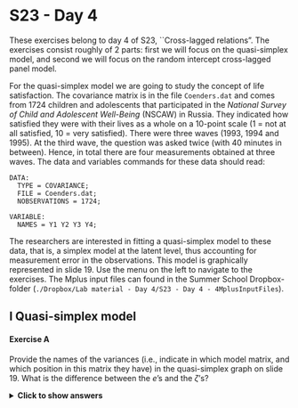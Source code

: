 # S23 - Day 4{-}

These exercises belong to day 4 of S23, ``Cross-lagged relations". The exercises consist roughly of 2 parts: first we will focus on the quasi-simplex model, and second we will focus on the random intercept cross-lagged panel model.

For the quasi-simplex model we are going to study the concept of life satisfaction. The covariance matrix is in the file `Coenders.dat` and comes from 1724 children and adolescents that participated in the *National Survey of Child and Adolescent Well-Being* (NSCAW) in Russia. They indicated how satisfied they were with their lives as a whole on a 10-point scale (1 = not at all satisfied, 10 = very satisfied). There were three waves (1993, 1994 and 1995). At the third wave, the question was asked twice (with 40 minutes in between). Hence, in total there are four measurements obtained at three waves. The data and variables commands for these data should read:

:::{}
    DATA: 
      TYPE = COVARIANCE;
      FILE = Coenders.dat;
      NOBSERVATIONS = 1724;

    VARIABLE: 
      NAMES = Y1 Y2 Y3 Y4;
:::

The researchers are interested in fitting a quasi-simplex model to these data, that is, a simplex model at the latent level, thus accounting for measurement error in the observations. This model is graphically represented in slide 19. Use the menu on the left to navigate to the exercises. The Mplus input files can found in the Summer School Dropbox-folder (`./Dropbox/Lab material - Day 4/S23 - Day 4 - 4MplusInputFiles`). 


## I Quasi-simplex model{-}

#### Exercise A{-}
Provide the names of the variances (i.e., indicate in which model matrix, and which position in this matrix they have) in the quasi-simplex graph on slide 19. What is the difference between the $e$’s and the $\zeta$’s?

<details>
  <summary><b>Click to show answers</b></summary>

$e$’s are residuals at the measurement level and can be found in the $\theta$-matrix. They only influence the observation at a single occasion in time. 

$\zeta$’s are residuals of the simplex process and can be found in the $\psi$-matrix. Their effect is carried forward to future observation through the autoregressive relationships.

`r if(knitr::is_html_output()){"\\details"}`

#### Exercise B{-}
How would you specify the model in Mplus?

<details>
  <summary><b>Click to show answers</b></summary>
See the Mplus input file `ExerciseB.inp`. 

`r if(knitr::is_html_output()){"\\details"}`

#### Exercise C{-}

Determine the number of degrees of freedom for this model (indicate how you obtained this number). Is it possible to estimate this model?

<details>
  <summary><b>Click to show answers</b></summary>

There are $\frac{4 \times 5}{2} = 10$ unique elements in $S$.

Free parameters:

- 4 residual variances at measurement level
- 1 factor variance
- 3 residual factor variances
- 3 regression parameters
- 11 parameters in total.

Therefore, we have $10 - 11 = -1$ *df*. It is not possible to estimate this model because we are trying to estimate more parameters than we have information in the data. 
`r if(knitr::is_html_output()){"\\details"}`

#### Exercise D{-}

To make sure a quasi-simplex model is identified, often the variances of the measurement errors are constrained to be equal over time. How can you do this in Mplus? How many *df* does this model have?

<details>
  <summary><b>Click to show answers</b></summary>

See the Mplus input file `ExerciseE.inp` for how to constrain the measurement error variances over time. With constrained measurment error variances, we estimate 3 parameters less. So, we estimate $11 - 3 = 8$ and therefore have $10 - 8 = 2$ *df*. 

`r if(knitr::is_html_output()){"\\details"}`

#### Exercise E{-}
Run the model and report on the model fit.

<details>
  <summary><b>Click to show answers</b></summary>
We find the below fit indices: 

- $\chi^{2}$ = 13.29 with *df* = 2, $p = .0013$,
- RMSEA = .057,
- CFI = .994, and
- TLI = .981.

Except for $\chi^{2}$ test of model fit, the model seems to fit the data well. Note, however, that the sample size is very large and therefore the $\chi^{2}$ is likely to be significant, even for minor problems with model fit. 

`r if(knitr::is_html_output()){"\\details"}`

#### Exercise F{-}

The quasi-simplex model you just ran, led to the following warning:

:::{}
    WARNING: THE LATENT VARIABLE COVARIANCE MATRIX (PSI) IS NOT POSITIVE
    DEFINITE. THIS COULD INDICATE A NEGATIVE VARIANCE/RESIDUAL VARIANCE FOR A
    LATENT VARIABLE, A CORRELATION GREATER OR EQUAL TO ONE BETWEEN TWO LATENT
    VARIABLES, OR A LINEAR DEPENDENCY AMONG MORE THAN TWO LATENT VARIABLES.
    CHECK THE TECH4 OUTPUT FOR MORE INFORMATION.
    PROBLEM INVOLVING VARIABLE ETA4.
:::

What is the problem? 

<details>
  <summary><b>Click to show answers</b></summary>

In your output, look at the reported (estimated) residual variances. We find that the residual variance of `ETA4` is estimated to be negative. This is a Heywood case and it is causing the warning to appear. Note however, that this time it is significant.

`r if(knitr::is_html_output()){"\\details"}`

#### Exercise G{-}
As indicated in the description of the data, the third and fourth measurement were obtained at the same measurement wave (with only 40 minutes in between). Hence, the researchers proposed the following model instead of the regular quasi-simplex model. Explain why this model makes more sense for these data than the regular quasi-simplex model. Tip: check the description of the study at the beginning of this exercise. 

![Adjusted quasi-simplex model.](Simplex-adjusted.png){width=400px}

<details>
  <summary><b>Click to show answers</b></summary>
At each occasion there is a latent variable which represents Life Satisfaction. At the first two occasions there was only a single indicator of this latent variable, but at the third occasion there were two indicators.
`r if(knitr::is_html_output()){"\\details"}`

#### Exercise H{-}
How many *df* does this model have? Note that we keep the constraint on the variances of the measurement errors.

<details>
  <summary><b>Click to show answers</b></summary>
There are $\frac{4*5}{2} = 10$ unique elements in S. We freely estimate: 

- 1 constrained residual variances at measurement level
- 1 factor variance
- 2 residual factor variances
- 2 regression parameters
- 1 factor loading
- 7 parameters in total.

Therefore, we have $10 - 7 = 3$ *df*. 
`r if(knitr::is_html_output()){"\\details"}`

#### Exercise I{-}
Are these two models nested? If so, how? If not, why not, and how could we compare them?

<details>
  <summary><b>Click to show answers</b></summary>
Yes, they are nested: this model is a special case of the previous model, as it is based on having `eta3` and `eta4` from the previous model now being a single latent variable. That is, the residual variance of eta 4 could be fixed to zero: this gives us 1 *df* for the difference.
`r if(knitr::is_html_output()){"\\details"}`

#### Exercise J{-}
Specify this model in Mplus and run it. Report on the model fit.

<details>
  <summary><b>Click to show answers</b></summary>
See the Mplus input file `Excercise1j.inp` for the model specification in Mplus. Apart from the $\chi^{2}$-test of model fit, the model fits well: 

- $\chi^{2} (3) = 27.37$, with $p < .001$,
- RMSEA = 0.069,
- CFI = 0.987,
- TLI = 0.973, and
- SRMR = 0.039.

`r if(knitr::is_html_output()){"\\details"}`

#### Exercise K{-}
Compare the two models to each other. What can you conclude?

<details>
  <summary><b>Click to show answers</b></summary>
Comparing both models using the $\Delta \chi^{2}$-test gives us $27.37 – 13.29 = 14.0$ with 1 *df* such that $p < .001$. This implies that imposing the restriction is not tenable. 

Comparing the models using information criteria gives us AIC = 29593 and BIC = 29637 for the first model, and AIC = 29605 and BIC = 29643 for the second. In conclusion, all measures indicate the first model is better. However, the current model makes more theoretical sense, and the negative variance estimate in the first model is a problem. For these 2 reasons, we should prefer the current model.
`r if(knitr::is_html_output()){"\\details"}`

#### Exercise L{-}
Can you improve the second model in any way? Indicate which parameter you would add to your model, and what this parameter represents in substantive terms.

<details>
  <summary><b>Click to show answers</b></summary>
You can get the modification indices by adding `MOD` to the `OUTPUT` command. Here, the suggested BY statements make no sense (later life satisfaction as an indicator of previous life satisfaction). With regards to the ON statement, only the suggested effect of `ETA3 ON ETA1` makes sense as we then predict forwards in time. The WITH statement suggests adding a covariance between the residuals of `y3` and `y4`. If we add this covariance and look at the standardized results, we get a correlation. This correlation actually quite high: $.522$ (SE = .044), $p < .001$. 
`r if(knitr::is_html_output()){"\\details"}`

#### Exercise M{-}
Run a model in which you include the `Y3 WITH Y4` parameter. Where will this relationship end up in the model? Does it lead to a significant improvement? How would you interpret this additional parameter?

<details>
  <summary><b>Click to show answers</b></summary>
See Exercise1m.inp for the Mplus specification of this model. The `Y3 WITH Y4` parameter is an additional covariance between the residuals of `y3` and `y4` (so not between `y3` and `y4` themselves). Model fit is quite good (except for the $\chi^{2}$-test of model fit): 

- $\chi^{2} (2) = 7.077$, $p = .0291$,
- RMSEA = 0.038,
- CFI = 0.997,
- TLI = 0.992, and 
- SRMR = 0.011. 

To compare this model to the previous model, we can do a the $\Delta \chi^{2}$-test: $27.37 – 7.08 = 20.29$, with 1 *df* such that $p < .001$, which implies that adding the covariance between the residuals leads to a significant improvement in model fit. This additional parameter implies that `y3` and `y4` have more in common with each other than what would be expected based on their common dependence on `ETA3`. Note that in the standardized results, the WITH statement can be interpreted as a correlation, and it is quite high: $.522$ (SE = .044), $p < .001$. 
`r if(knitr::is_html_output()){"\\details"}`

## II CLPM & RI-CLPM{-}
For the cross-lagged panel model (CLPM) and the random intercept cross-lagged panel model (RI-CLPM) we are going to analyze data that were reported in [Davies, Martin, Coe and Cummings (2016)](10.1017/S0954579416000237). The summary data (means, standard deviations and correlation matrix) are included in Davies.dat, and contains the means, standard deviations, and the correlation matrix. The number of observations is 232. There are 5 waves of data, taken when the child was 7, 8, 13, 14, and 15 years old. The order of the variables is:

- Child gender
- Parental education
- Interparental hostility (waves 1-5): composite score based on observational data and questionnaires, reflecting the degree of hostility between the parents
- Interparental dysphoria (waves 1-5): based on composite score based on observational data and questionnaires, reflecting the degree of dysphoria
- Child/adolescent insecurity in the relationship with the parents (waves 1-5)
- Psychological problems (waves 1-5): based on the subscales anxious/depressed, withdrawal, aggressive behaviors, and delinquency scales of the Child Behavior Checklist (CBCL), filled out by both parents.

Here we will focus on *Interparental dysphoria* and *Psychological problems* of the child. The DATA and VARIABLE commands should be:

:::{}
    DATA: 
      TYPE = MEANS STDEVIATIONS CORRELATION;
      FILE = Davies.dat;
      NOBSERVATIONS = 232;

    VARIABLE: 
      NAMES = ChildGen ParentEd
      Hos1 Hos2 Hos3 Hos4 Hos5 Dys1 Dys2 Dys3 Dys4 Dys5
      Ins1 Ins2 Ins3 Ins4 Ins5 PsPr1 PsPr2 PsPr3 PsPr4 PsPr5;
      USEVARIABLES = Dys1-Dys5 PsPr1-PsPr5;
:::

#### Exercise A{-}

How many sample statistics are there for this data set (focusing on the 5 measures of dysphoria and the 5 measures of psychological problems?

<details>
  <summary><b>Click to show answers</b></summary>

There are 10 observed variables such that there are $\frac{10*11}{2} = 55$ unique elements in the observed covariance matrix S, and 10 observed means in M. Therefore, there are 55 sample statistics in total.

`r if(knitr::is_html_output()){"\\details"}`

#### Exercise B{-}
We begin with an RI-CLPM. For now, do not impose any constraints on the parameters across time. Draw the model, and indicate which parameters will be estimated freely. How many parameters will be estimated in total? So how many *df* are there?

<details>
  <summary><b>Click to show answers</b></summary>
In the RI-CLPM we estimate:

- 2 variances for the random intercepts,
- 1 covariance between the random intercepts,
- 2 variances for the within-person centered variables at wave 1,
- 1 covariance between the within-person centered variables at wave 1,
- 8 residual variances (for the dynamic errors of both variables at wave 2-5),
- 4 covariances between the residuals (for the dynamics errors at waves 2-5),
- 16 lagged parameters (4 for each interval), and
- 10 means.

In total, we estimate 44 parameters such that we have $65 - 44 = 21$ *df*. 
`r if(knitr::is_html_output()){"\\details"}`

#### Exercise C{-}
Run the model. Check whether the number of *df* is correct. Also look at the TECH1 output, to see if you understand where the free parameters are. What is the model fit?

<details>
  <summary><b>Click to show answers</b></summary>
The input for this model is in RICLPM.inp. The model means are estimated in the $\nu$-matrix, no parameters are estimated in the $\theta$-matrix (measurement error variances), $\lambda$-matrix (factor loadings), or $\alpha$-matrix (means/intercepts of the latent variables). The variances and covariance of the random intercepts, the within-person centered variables at wave 1, and the dynamic errors at subsequent waves are all estimated in the $\psi$-matrix. The lagged regression coefficients are estimated in $\beta$.

Apart from the $\chi^{2}$-test of model, all fit indices indicate at least acceptable fit. 

- $\chi^{2} (21) = 41.451$, $p = .005$,
- RMSEA = 0.065,
- CFI = 0.979,
- TLI = 0.956, and
- SRMR = 0.029.

`r if(knitr::is_html_output()){"\\details"}`

#### Exercise D{-}
Include the significant standardized parameter estimates for the covariances (i.e., the WITH statements) and the lagged regression parameters (i.e., the ON statements) in the figure below. Indicate which part of the model is considered the between-person part, and which part is the within-person part.

![The bivariate random-intercept cross-lagged panel model with 5 repeated measures (waves).](RICLPM-5waves.png){width=500px}

#### Exercise E{-}
Omit the random intercepts. How many parameters and *df* does this model have? What is the model fit?

<details>
  <summary><b>Click to show answers</b></summary>
The input for this model is CLPMasRICLPM.inp. The model has three parameters less (and thus 3 *df* more) than the previous model: 2 variances and the covariance for the random intercepts.

The model fit indices show that this model does not fit well: 

- $\chi^{2} (24) = 73.374$, $p < .001$,
- RMSEA = 0.094,
- CFI = 0.950,
- TLI = 0.907, and
- SRMR = 0.061.

`r if(knitr::is_html_output()){"\\details"}`

#### Exercise F{-}
Specify the CLPM and run this model. Compare it to the previous two model. How are these models related?

<details>
  <summary><b>Click to show answers</b></summary>
The input for this model is in CLPM.inp. This model is statistically identical to the previous model; these are different parameterizations of the same model. The model fit is therefore also exactly the same. Hence, this model is a special case of the RI-CLPM. 

Comparing the two models using a chi-square difference test gives: $\Delta \chi^{2} = 73.37 - 41.45 = 31.92$ with $24 – 21 = 3$ *df*, $p < .001$. Hence, the random intercepts should not be omitted; put differently, there are stable, trait-like difference between families in the two variables (parental dysphoria and psychological problems).

`r if(knitr::is_html_output()){"\\details"}`

#### Exercise G{-}
Include the significant standardized parameter estimates for the covariances and the lagged regression parameters in the figure below.

![The bivariate cross-lagged panel model with 5 repeated measures (waves).](CLPM-5waves.png){width=500px}

#### Exercise H{-}

iscuss how the model results differ.

<details>
  <summary><b>Click to show answers</b></summary>

**Cross-lagged relationships**
In the RI-CLPM none of the cross-lagged parameters are significant. In contrast, in the CLPM there is a positive relationship from PsPr1 to Dys2. This implies that higher levels of children’s psychological problems at age 7 are followed by higher levels of interparental dysphoria at age 8. Moreover, from age 14 to 15 both cross-lagged parameters are significant and positive, indicating that psychological problems are followed by increases in interparental dysphoria, but also that increased interparental dysphoria is followed by an increase in psychological problems for the adolescent.

**Autoregressive parameters**
The autoregressive parameters in the RI-CLPM are lower, and have larger SE’s, such that fewer reach significance. This is expected as within-person stability is now captures in the random intercepts, rather than in the autoregressive effects in the CLPM. 

**Correlations**
In the CLPM only the residual correlation at wave 2 is significant; it is negative, indicating that external effects tend to have an opposite effect on these two processes; increases in Dysphoria are accompanied by decreases in psychological problems and vice versa. In the RI-CLPM, the within-person correlation at wave 1 is not significantly different from zero; however, at waves 2, 3 and 4 the correlations between the residuals is significant and negative. At wave 5 the residual variance is not significant.

In the RI-CLPM there is also the correlation between the random intercepts (i.e., the trait-like difference between families). This turns out to be a very substantial correlation of .63: Hence, in contrast to the results from the CLPM and the within-level results from the RI-CLPM, there is a strong positive relationship between trait-like levels of interparental dysphoria and trait-like levels of psychological problems.

`r if(knitr::is_html_output()){"\\details"}`

